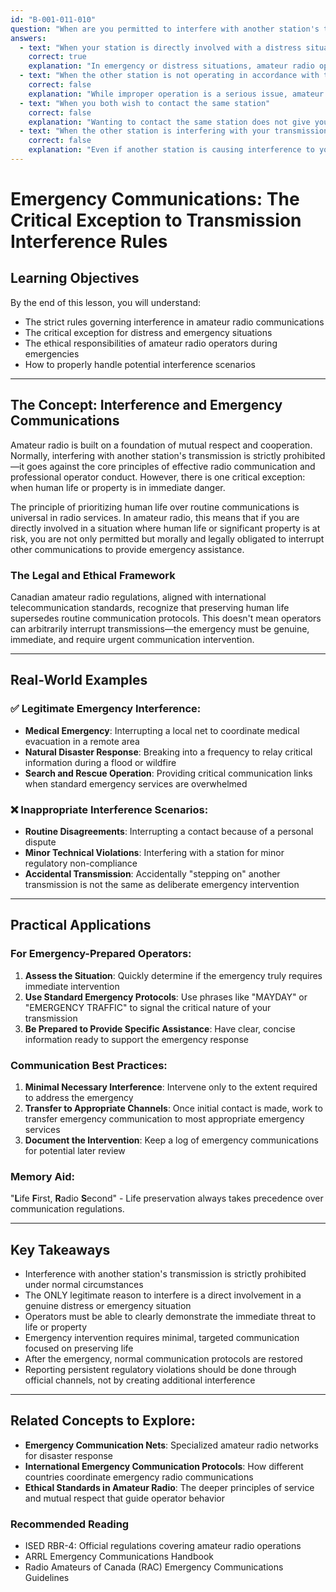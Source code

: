 ```yaml
---
id: "B-001-011-010"
question: "When are you permitted to interfere with another station's transmissions?"
answers:
  - text: "When your station is directly involved with a distress situation"
    correct: true
    explanation: "In emergency or distress situations, amateur radio operators are legally and ethically permitted to interrupt other communications to provide critical assistance. This principle is rooted in the fundamental amateur radio service mandate of public safety and emergency communication. The International Telecommunication Union (ITU) and Canadian amateur radio regulations recognize that saving human life takes precedence over routine communications."
  - text: "When the other station is not operating in accordance with the Radiocommunication Regulations"
    correct: false
    explanation: "While improper operation is a serious issue, amateur radio operators are not authorized to deliberately interfere with another station's transmission, even if that station is violating regulations. The appropriate response is to report persistent violations to ISED (Innovation, Science and Economic Development Canada), not to create additional interference."
  - text: "When you both wish to contact the same station"
    correct: false
    explanation: "Wanting to contact the same station does not give you the right to interfere with ongoing communications. Amateur radio etiquette and regulations require operators to wait their turn, listen to the current conversation, and only transmit when the frequency is clear or with the permission of the stations in communication."
  - text: "When the other station is interfering with your transmission"
    correct: false
    explanation: "Even if another station is causing interference to your transmission, you are not permitted to deliberately interfere with their communications. The correct procedures involve identifying the source of interference, potentially reporting it to ISED, and using proper communication techniques to minimize mutual interference."
---
```


# Emergency Communications: The Critical Exception to Transmission Interference Rules

## Learning Objectives
By the end of this lesson, you will understand:
- The strict rules governing interference in amateur radio communications
- The critical exception for distress and emergency situations
- The ethical responsibilities of amateur radio operators during emergencies
- How to properly handle potential interference scenarios

---

## The Concept: Interference and Emergency Communications

Amateur radio is built on a foundation of mutual respect and cooperation. Normally, interfering with another station's transmission is strictly prohibited—it goes against the core principles of effective radio communication and professional operator conduct. However, there is one critical exception: when human life or property is in immediate danger.

The principle of prioritizing human life over routine communications is universal in radio services. In amateur radio, this means that if you are directly involved in a situation where human life or significant property is at risk, you are not only permitted but morally and legally obligated to interrupt other communications to provide emergency assistance.

### The Legal and Ethical Framework

Canadian amateur radio regulations, aligned with international telecommunication standards, recognize that preserving human life supersedes routine communication protocols. This doesn't mean operators can arbitrarily interrupt transmissions—the emergency must be genuine, immediate, and require urgent communication intervention.

---

## Real-World Examples

### ✅ Legitimate Emergency Interference:
- **Medical Emergency**: Interrupting a local net to coordinate medical evacuation in a remote area
- **Natural Disaster Response**: Breaking into a frequency to relay critical information during a flood or wildfire
- **Search and Rescue Operation**: Providing critical communication links when standard emergency services are overwhelmed

### ❌ Inappropriate Interference Scenarios:
- **Routine Disagreements**: Interrupting a contact because of a personal dispute
- **Minor Technical Violations**: Interfering with a station for minor regulatory non-compliance
- **Accidental Transmission**: Accidentally "stepping on" another transmission is not the same as deliberate emergency intervention

---

## Practical Applications

### For Emergency-Prepared Operators:
1. **Assess the Situation**: Quickly determine if the emergency truly requires immediate intervention
2. **Use Standard Emergency Protocols**: Use phrases like "MAYDAY" or "EMERGENCY TRAFFIC" to signal the critical nature of your transmission
3. **Be Prepared to Provide Specific Assistance**: Have clear, concise information ready to support the emergency response

### Communication Best Practices:
1. **Minimal Necessary Interference**: Intervene only to the extent required to address the emergency
2. **Transfer to Appropriate Channels**: Once initial contact is made, work to transfer emergency communication to most appropriate emergency services
3. **Document the Intervention**: Keep a log of emergency communications for potential later review

### Memory Aid:
"**L**ife **F**irst, **R**adio **S**econd" - Life preservation always takes precedence over communication regulations.

---

## Key Takeaways

- Interference with another station's transmission is strictly prohibited under normal circumstances
- The ONLY legitimate reason to interfere is a direct involvement in a genuine distress or emergency situation
- Operators must be able to clearly demonstrate the immediate threat to life or property
- Emergency intervention requires minimal, targeted communication focused on preserving life
- After the emergency, normal communication protocols are restored
- Reporting persistent regulatory violations should be done through official channels, not by creating additional interference

---

## Related Concepts to Explore:
- **Emergency Communication Nets**: Specialized amateur radio networks for disaster response
- **International Emergency Communication Protocols**: How different countries coordinate emergency radio communications
- **Ethical Standards in Amateur Radio**: The deeper principles of service and mutual respect that guide operator behavior

### Recommended Reading
- ISED RBR-4: Official regulations covering amateur radio operations
- ARRL Emergency Communications Handbook
- Radio Amateurs of Canada (RAC) Emergency Communications Guidelines